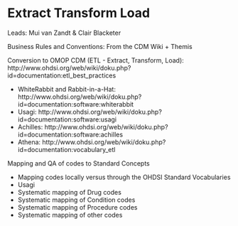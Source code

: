 # Extract Transform Load {#ExtractTransformLoad}

Leads: Mui van Zandt & Clair Blacketer

Business Rules and Conventions: From the CDM Wiki + Themis

Conversion to OMOP CDM (ETL - Extract, Transform, Load): http://www.ohdsi.org/web/wiki/doku.php?id=documentation:etl_best_practices 

* WhiteRabbit and Rabbit-in-a-Hat: http://www.ohdsi.org/web/wiki/doku.php?id=documentation:software:whiterabbit
* Usagi: http://www.ohdsi.org/web/wiki/doku.php?id=documentation:software:usagi 
* Achilles: http://www.ohdsi.org/web/wiki/doku.php?id=documentation:software:achilles 
* Athena: http://www.ohdsi.org/web/wiki/doku.php?id=documentation:vocabulary_etl

Mapping and QA of codes to Standard Concepts

* Mapping codes locally versus through the OHDSI Standard Vocabularies
* Usagi
* Systematic mapping of Drug codes
* Systematic mapping of Condition codes
* Systematic mapping of Procedure codes
* Systematic mapping of other codes
